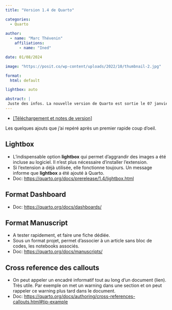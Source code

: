 ```yaml
---
title: "Version 1.4 de Quarto"

categories:
  - Quarto
  
author: 
  - name: "Marc Thévenin"
    affiliations:
      - name: "Ined"

date: 01/08/2024

image: "https://posit.co/wp-content/uploads/2022/10/thumbnail-2.jpg"

format: 
  html: default

lightbox: auto

abstract: | 
 Juste des infos. La nouvelle version de Quarto est sortie le 07 janvier 2024: intégration de l'extension lightbox au logiciel, deux nouveaux formats (dashboard et manuscript), possibilité de mettre des cross reference aux encadrée callout.... 
---
```


* [[Téléchargement et notes de version]](https://quarto.org/docs/download/) 

Les quelques ajouts que j'ai repéré après un premier rapide coup d'oeil.   

## Lightbox

* L'indispensable option **lightbox** qui permet d'aggrandir des images a été incluse au logiciel. Il n'est plus nécessaire d'installer l'extension.
* Si l'extension a déjà utilisée, elle fonctionne toujours. Un message informe que **lightbox** a été ajouté à Quarto.
* Doc: <https://quarto.org/docs/prerelease/1.4/lightbox.html>


## Format **Dashboard**

* Doc: <https://quarto.org/docs/dashboards/>

## Format **Manuscript**

* A tester rapidement, et faire une fiche dédiée.
* Sous un format projet, permet d'associer à un article sans bloc de codes, les notebooks associés.
* Doc: <https://quarto.org/docs/manuscripts/>

## Cross reference des **callouts**

* On peut appeler un encadré informatif tout au long d'un document (lien). Très utile. Par exemple on met un warning dans une section et on peut rappeler ce warning plus tard dans le document.  
* Doc: <https://quarto.org/docs/authoring/cross-references-callouts.html#tip-example>












